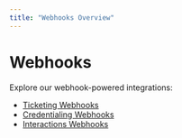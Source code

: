 ```yaml
---
title: "Webhooks Overview"
---
```


# Webhooks

Explore our webhook-powered integrations:

- [Ticketing Webhooks](./ticketing/overview)
- [Credentialing Webhooks](./credentialing/overview)
- [Interactions Webhooks](./interactions/overview)